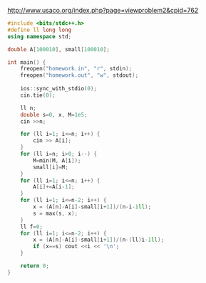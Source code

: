 http://www.usaco.org/index.php?page=viewproblem2&cpid=762

```cpp
#include <bits/stdc++.h>
#define ll long long
using namespace std;

double A[100010], small[100010];

int main() {
    freopen("homework.in", "r", stdin);
    freopen("homework.out", "w", stdout);
    
    ios::sync_with_stdio(0);
    cin.tie(0);

    ll n;
    double s=0, x, M=1e5;
    cin >>n;

    for (ll i=1; i<=n; i++) {
        cin >> A[i];
    }
    for (ll i=n; i>0; i--) {
        M=min(M, A[i]);
        small[i]=M;
    }
    for (ll i=1; i<=n; i++) {
        A[i]+=A[i-1];
    }
    for (ll i=1; i<=n-2; i++) {
        x = (A[n]-A[i]-small[i+1])/(n-i-1ll);
        s = max(s, x);
    }
    ll f=0;
    for (ll i=1; i<=n-2; i++) {
        x = (A[n]-A[i]-small[i+1])/(n-(ll)i-1ll);
        if (x==s) cout <<i << '\n';
    }

    return 0;
}
```

